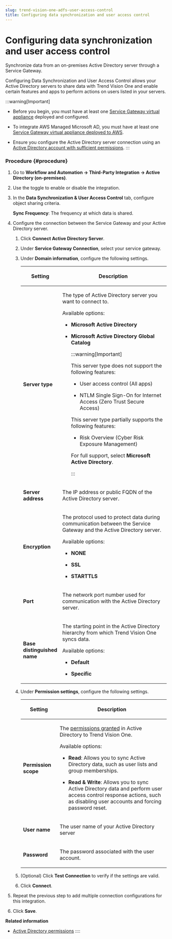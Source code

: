 ```yaml
---
slug: trend-vision-one-adfs-user-access-control
title: Configuring data synchronization and user access control
---
```

# Configuring data synchronization and user access control

Synchronize data from an on-premises Active Directory server through a Service Gateway.

Configuring Data Synchronization and User Access Control allows your Active Directory servers to share data with Trend Vision One and enable certain features and apps to perform actions on users listed in your servers.

:::warning[Important]

- Before you begin, you must have at least one [Service Gateway virtual appliance](service-gateway-management.mdx) deployed and configured.

- To integrate AWS Managed Microsoft AD, you must have at least one [Service Gateway virtual appliance deployed to AWS](deploy-service-gateway-aws.mdx).

- Ensure you configure the Active Directory server connection using an [Active Directory account with sufficient permissions](active-directory-permissions.mdx).
:::

### Procedure {#procedure}

1.  Go to **Workflow and Automation → Third-Party Integration → Active Directory (on-premises)**.

2.  Use the toggle to enable or disable the integration.

3.  In the **Data Synchronization & User Access Control** tab, configure object sharing criteria.

    **Sync Frequency**: The frequency at which data is shared.

4.  Configure the connection between the Service Gateway and your Active Directory server.

    1.  Click **Connect Active Directory Server**.

    2.  Under **Service Gateway Connection**, select your service gateway.

    3.  Under **Domain information**, configure the following settings.

        <table>
        <colgroup>
        <col style="width: 25%" />
        <col style="width: 75%" />
        </colgroup>
        <thead>
        <tr>
        <th><p>Setting</p></th>
        <th><p>Description</p></th>
        </tr>
        </thead>
        <tbody>
        <tr>
        <td><p><strong>Server type</strong></p></td>
        <td><p>The type of Active Directory server you want to connect to.</p>
        <p>Available options:</p>
        <ul>
        <li><p><strong>Microsoft Active Directory</strong></p></li>
        <li><p><strong>Microsoft Active Directory Global Catalog</strong></p>


        :::warning[Important]

        <p>This server type does not support the following features:</p>
        <ul>
        <li><p>User access control (All apps)</p></li>
        <li><p>NTLM Single Sign-On for Internet Access (Zero Trust Secure Access)</p></li>
        </ul>
        <p>This server type partially supports the following features:</p>
        <ul>
        <li><p>Risk Overview (Cyber Risk Exposure Management)</p></li>
        </ul>
        <p>For full support, select <strong>Microsoft Active Directory</strong>.</p>


        :::

        </li>
        </ul></td>
        </tr>
        <tr>
        <td><p><strong>Server address</strong></p></td>
        <td><p>The IP address or public FQDN of the Active Directory server.</p></td>
        </tr>
        <tr>
        <td><p><strong>Encryption</strong></p></td>
        <td><p>The protocol used to protect data during communication between the Service Gateway and the Active Directory server.</p>
        <p>Available options:</p>
        <ul>
        <li><p><strong>NONE</strong></p></li>
        <li><p><strong>SSL</strong></p></li>
        <li><p><strong>STARTTLS</strong></p></li>
        </ul></td>
        </tr>
        <tr>
        <td><p><strong>Port</strong></p></td>
        <td><p>The network port number used for communication with the Active Directory server.</p></td>
        </tr>
        <tr>
        <td><p><strong>Base distinguished name</strong></p></td>
        <td><p>The starting point in the Active Directory hierarchy from which Trend Vision One syncs data.</p>
        <p>Available options:</p>
        <ul>
        <li><p><strong>Default</strong></p></li>
        <li><p><strong>Specific</strong></p></li>
        </ul></td>
        </tr>
        </tbody>
        </table>

    4.  Under **Permission settings**, configure the following settings.

        <table>
        <colgroup>
        <col style="width: 25%" />
        <col style="width: 75%" />
        </colgroup>
        <thead>
        <tr>
        <th><p>Setting</p></th>
        <th><p>Description</p></th>
        </tr>
        </thead>
        <tbody>
        <tr>
        <td><p><strong>Permission scope</strong></p></td>
        <td><p>The <a href="trend-vision-one-active-directory-permissions">permissions granted</a> in Active Directory to Trend Vision One.</p>
        <p>Available options:</p>
        <ul>
        <li><p><strong>Read</strong>: Allows you to sync Active Directory data, such as user lists and group memberships.</p></li>
        <li><p><strong>Read &amp; Write</strong>: Allows you to sync Active Directory data and perform user access control response actions, such as disabling user accounts and forcing password reset.</p></li>
        </ul></td>
        </tr>
        <tr>
        <td><p><strong>User name</strong></p></td>
        <td><p>The user name of your Active Directory server</p></td>
        </tr>
        <tr>
        <td><p><strong>Password</strong></p></td>
        <td><p>The password associated with the user account.</p></td>
        </tr>
        </tbody>
        </table>

    5.  (Optional) Click **Test Connection** to verify if the settings are valid.

    6.  Click **Connect**.

5.  Repeat the previous step to add multiple connection configurations for this integration.

6.  Click **Save**.

**Related information**

- [Active Directory permissions](active-directory-permissions.md "Grant sufficient permissions in Active Directory to enable user access control in Trend Vision One.")
::::
